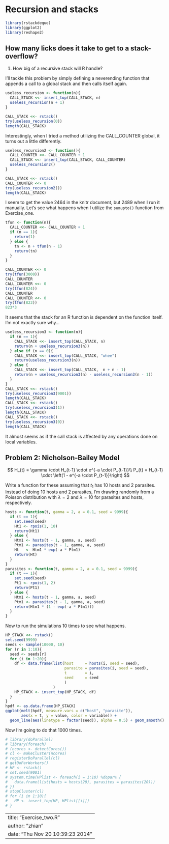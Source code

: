 Recursion and stacks
=====



```r
library(rstackdeque)
library(ggplot2)
library(reshape2)
```

## How many licks does it take to get to a stack-overflow?

1. How big of a recursive stack will R handle?

I'll tackle this problem by simply defining a neverending function that 
appends a call to a global stack and then calls itself again.

```r
useless_recursion <- function(n){
  CALL_STACK <<- insert_top(CALL_STACK, n)
  useless_recursion(n + 1)
}

CALL_STACK <<- rstack()
try(useless_recursion(0))
length(CALL_STACK)
```

Interestingly, when I tried a method utilizing the CALL_COUNTER global, it 
turns out a little differently.

```r
useless_recursion2 <- function(){
  CALL_COUNTER <<- CALL_COUNTER + 1
  CALL_STACK <<- insert_top(CALL_STACK, CALL_COUNTER)
  useless_recursion2()
}

CALL_STACK <<- rstack()
CALL_COUNTER <<- 0
try(useless_recursion2())
length(CALL_STACK)
```

I seem to get the value 2464 in the knitr document, but 2489 when I run it manually.
Let's see what happens when I utilize the `sumupto()` function from Exercise_one.

```r
tfun <- function(n){
  CALL_COUNTER <<- CALL_COUNTER + 1
  if (n == 1){
    return(1)
  } else {
    tn <- n + tfun(n - 1)
    return(tn)
  }
}

CALL_COUNTER <<- 0
try(tfun(3000))
CALL_COUNTER
CALL_COUNTER <<- 0
try(tfun(824))
CALL_COUNTER
CALL_COUNTER <<- 0
try(tfun(823))
823*3
```

It seems that the stack for an R function is dependent on the function itself. I'm 
not exactly sure why...

```r
useless_recursion3 <- function(n){
  if (n == 1){
    CALL_STACK <<- insert_top(CALL_STACK, n)
    return(n + useless_recursion3(n))
  } else if (n == 0){
    CALL_STACK <<- insert_top(CALL_STACK, "whee")
    return(useless_recursion3(n))
  } else { 
    CALL_STACK <<- insert_top(CALL_STACK,  n + n - 1)
    return(n + useless_recursion3(n) - useless_recursion3(n - 1))
  }
}
CALL_STACK <<- rstack()
try(useless_recursion3(9001))
length(CALL_STACK)
CALL_STACK <<- rstack()
try(useless_recursion3(1))
length(CALL_STACK)
CALL_STACK <<- rstack()
try(useless_recursion3(0))
length(CALL_STACK)
```


It almost seems as if the call stack is affected by any operations done on local 
variables.

## Problem 2: Nicholson-Bailey Model

$$
H_{t} = \gamma \cdot H_{t-1} \cdot e^{-a \cdot P_{t-1}}\\
P_{t} = H_{t-1} \cdot \left(1 - e^{-a \cdot P_{t-1}}\right)
$$

Write a function for these assuming that $t_1$ has 10 hosts and 2 parasites.
Instead of doing 10 hosts and 2 parasites, I'm drawing randomly from a 
Poisson distribution with $\lambda = 2$ and $\lambda = 10$ for parasites and
hosts, respectively.  

```r
hosts <- function(t, gamma = 2, a = 0.1, seed = 9999){
  if (t == 1){
    set.seed(seed)
    Ht1 <- rpois(1, 10)
    return(Ht1)
  } else {
    Htm1 <- hosts(t - 1, gamma, a, seed)
    Ptm1 <- parasites(t - 1, gamma, a, seed)
    Ht   <- Htm1 * exp(-a * Ptm1)
    return(Ht)
  }
}
parasites <- function(t, gamma = 2, a = 0.1, seed = 9999){
  if (t == 1){
    set.seed(seed)
    Pt1 <- rpois(1, 2)
    return(Pt1)
  } else {
    Htm1 <- hosts(t - 1, gamma, a, seed)
    Ptm1 <- parasites(t - 1, gamma, a, seed)
    return(Htm1 * (1 - exp(-a * Ptm1)))
  }
}
```


Now to run the simulations 10 times to see what happens. 

```r
HP_STACK <<- rstack()
set.seed(9999)
seeds <- sample(10000, 10)
for (r in 1:10){    
  seed <- seeds[r]
  for (i in 1:20){
    df <- data.frame(list(host     = hosts(i, seed = seed),
                          parasite = parasites(i, seed = seed),
                          t        = i,
                          seed     = seed
                          )
                     )
    HP_STACK <- insert_top(HP_STACK, df)
  }
}
hpdf <- as.data.frame(HP_STACK)
ggplot(melt(hpdf, measure.vars = c("host", "parasite")), 
       aes(x = t, y = value, color = variable)) + 
  geom_line(aes(linetype = factor(seed)), alpha = 0.5) + geom_smooth()
```


Now I'm going to do that 1000 times.

```r
# library(doParallel)
# library(foreach)
# (ncores <- detectCores())
# cl <- makeCluster(ncores)
# registerDoParallel(cl)
# getDoParWorkers()
# HP <- rstack()
# set.seed(9001)
# system.time(HPlist <- foreach(i = 1:10) %dopar% {
#   data.frame(list(hosts = hosts(20), parasites = parasites(20)))
# })
# stopCluster(cl)
# for (i in 1:10){
#   HP <- insert_top(HP, HPlist[[i]])
# }
```


---
title: "Exercise_two.R"
author: "zhian"
date: "Thu Nov 20 10:39:23 2014"
---
